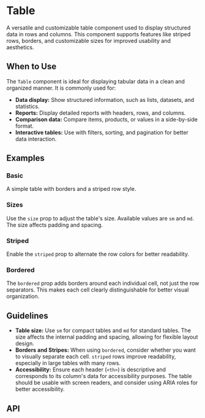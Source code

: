 
<Meta of={Table} />

# Table

A versatile and customizable table component used to display structured data in rows and columns. This component supports features like striped rows, borders, and customizable sizes for improved usability and aesthetics.

## When to Use

The `Table` component is ideal for displaying tabular data in a clean and organized manner. It is commonly used for:

- **Data display:** Show structured information, such as lists, datasets, and statistics.
- **Reports:** Display detailed reports with headers, rows, and columns.
- **Comparison data:** Compare items, products, or values in a side-by-side format.
- **Interactive tables:** Use with filters, sorting, and pagination for better data interaction.

## Examples

### Basic

A simple table with borders and a striped row style.

<Canvas of={Basic} />

### Sizes

Use the `size` prop to adjust the table's size. Available values are `sm` and `md`. The size affects padding and spacing.

<Canvas of={Sizes} />

### Striped

Enable the `striped` prop to alternate the row colors for better readability.

<Canvas of={Striped} />

### Bordered

The `bordered` prop adds borders around each individual cell, not just the row separators. This makes each cell clearly distinguishable for better visual organization.

<Canvas of={Bordered} />

## Guidelines

- **Table size:** Use `sm` for compact tables and `md` for standard tables. The size affects the internal padding and spacing, allowing for flexible layout design.
- **Borders and Stripes:** When using `bordered`, consider whether you want to visually separate each cell. `striped` rows improve readability, especially in large tables with many rows.
- **Accessibility:** Ensure each header (`<th>`) is descriptive and corresponds to its column's data for accessibility purposes. The table should be usable with screen readers, and consider using ARIA roles for better accessibility.

## API

<ArgTypes of={Table} />
